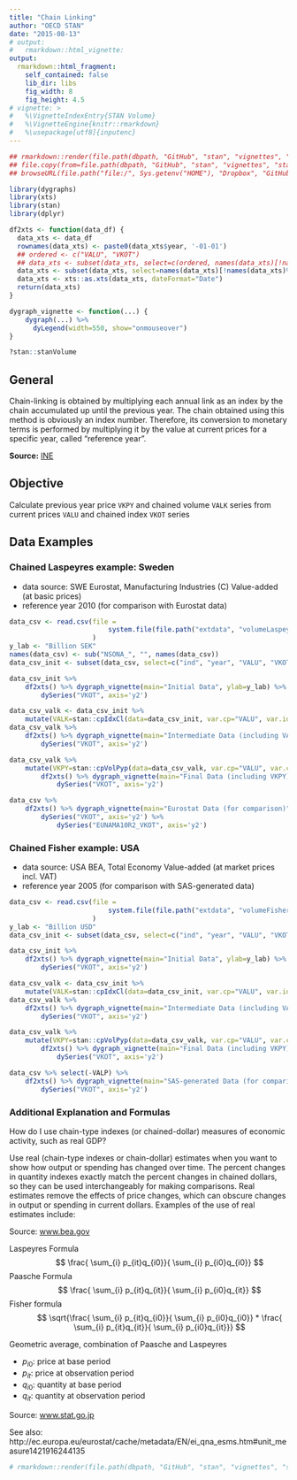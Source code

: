 ```yaml
---
title: "Chain Linking"
author: "OECD STAN"
date: "2015-08-13"
# output:
#   rmarkdown::html_vignette:
output:
  rmarkdown::html_fragment:
    self_contained: false
    lib_dir: libs
    fig_width: 8
    fig_height: 4.5
# vignette: >
#   %\VignetteIndexEntry{STAN Volume}
#   %\VignetteEngine{knitr::rmarkdown}
#   %\usepackage[utf8]{inputenc}
---
```


```r
## rmarkdown::render(file.path(dbpath, "GitHub", "stan", "vignettes", "stan_volume.Rmd"))
## file.copy(from=file.path(dbpath, "GitHub", "stan", "vignettes", "stan_volume.html"), to=file.path(dbpath, "GitHub", "jekyll", "industry", "_includes", "rmarkdown_fragment", "stan_volume.html"), overwrite=TRUE)
## browseURL(file.path("file:/", Sys.getenv("HOME"), "Dropbox", "GitHub", "stan", "vignettes", "stan_volume.html"))

library(dygraphs)
library(xts)
library(stan)
library(dplyr)

df2xts <- function(data_df) {
  data_xts <- data_df
  rownames(data_xts) <- paste0(data_xts$year, '-01-01')
  ## ordered <- c("VALU", "VKOT")
  ## data_xts <- subset(data_xts, select=c(ordered, names(data_xts)[!names(data_xts)%in%c(ordered, "ind", "year")]))
  data_xts <- subset(data_xts, select=names(data_xts)[!names(data_xts)%in%c("ind", "year")])
  data_xts <- xts::as.xts(data_xts, dateFormat="Date")
  return(data_xts)
}

dygraph_vignette <- function(...) {
    dygraph(...) %>%
      dyLegend(width=550, show="onmouseover")
}

```

```r

?stan::stanVolume

```
## General

Chain-linking is obtained by multiplying each annual link as an index by the chain accumulated up until the previous year. The chain obtained using this method is obviously an index number. Therefore, its conversion to monetary terms is performed by multiplying it by the value at current prices for a specific year, called "reference year".

__Source:__ [INE](http://www.ine.es/en/daco/daco42/cne00/medic_vol_encad_b2000_en.pdf)

## Objective

Calculate previous year price `VKPY` and chained volume `VALK` series from current prices `VALU` and chained index `VKOT` series

## Data Examples

### Chained Laspeyres example: Sweden

- data source: SWE Eurostat, Manufacturing Industries (C) Value-added (at basic prices)
- reference year 2010 (for comparison with Eurostat data)

```r

data_csv <- read.csv(file =
                         system.file(file.path("extdata", "volumeLaspeyresPivot.csv"), package="stan")
                     )
y_lab <- "Billion SEK"
names(data_csv) <- sub("NSONA_", "", names(data_csv))
data_csv_init <- subset(data_csv, select=c("ind", "year", "VALU", "VKOT"))

```

```r

data_csv_init %>%
    df2xts() %>% dygraph_vignette(main="Initial Data", ylab=y_lab) %>%
        dySeries("VKOT", axis='y2')

```

```r

data_csv_valk <- data_csv_init %>%
    mutate(VALK=stan::cpIdxCl(data=data_csv_init, var.cp="VALU", var.idx="VKOT", id.vars="ind", refyear=2010))
data_csv_valk %>%
    df2xts() %>% dygraph_vignette(main="Intermediate Data (including VALK)", ylab=y_lab) %>%
        dySeries("VKOT", axis='y2')

```

```r

data_csv_valk %>%
    mutate(VKPY=stan::cpVolPyp(data=data_csv_valk, var.cp="VALU", var.cl="VALK", id.vars="ind")) %>%
        df2xts() %>% dygraph_vignette(main="Final Data (including VKPY)", ylab=y_lab) %>%
            dySeries("VKOT", axis='y2')

```

```r

data_csv %>%
    df2xts() %>% dygraph_vignette(main="Eurostat Data (for comparison)", ylab=y_lab) %>%
        dySeries("VKOT", axis='y2') %>%
            dySeries("EUNAMA10R2_VKOT", axis='y2')

```

### Chained Fisher example: USA

- data source: USA BEA, Total Economy Value-added (at market prices incl. VAT)
- reference year 2005 (for comparison with SAS-generated data)

```r

data_csv <- read.csv(file =
                         system.file(file.path("extdata", "volumeFisherPivot.csv"), package="stan")
                     )
y_lab <- "Billion USD"
data_csv_init <- subset(data_csv, select=c("ind", "year", "VALU", "VKOT"))

```

```r

data_csv_init %>%
    df2xts() %>% dygraph_vignette(main="Initial Data", ylab=y_lab) %>%
        dySeries("VKOT", axis='y2')

```

```r

data_csv_valk <- data_csv_init %>%
    mutate(VALK=stan::cpIdxCl(data=data_csv_init, var.cp="VALU", var.idx="VKOT", id.vars="ind", refyear=2005))
data_csv_valk %>%
    df2xts() %>% dygraph_vignette(main="Intermediate Data (including VALK)", ylab=y_lab) %>%
        dySeries("VKOT", axis='y2')

```

```r

data_csv_valk %>%
    mutate(VKPY=stan::cpVolPyp(data=data_csv_valk, var.cp="VALU", var.cl="VALK", id.vars="ind")) %>%
        df2xts() %>% dygraph_vignette(main="Final Data (including VKPY)", ylab=y_lab) %>%
            dySeries("VKOT", axis='y2')

```

```r

data_csv %>% select(-VALP) %>%
    df2xts() %>% dygraph_vignette(main="SAS-generated Data (for comparison)", ylab=y_lab) %>%
        dySeries("VKOT", axis='y2')

```

### Additional Explanation and Formulas

How do I use chain-type indexes (or chained-dollar) measures of economic activity, such as real GDP?

Use real (chain-type indexes or chain-dollar) estimates when you want to show how output or spending has changed over time. The percent changes in quantity indexes exactly match the percent changes in chained dollars, so they can be used interchangeably for making comparisons. Real estimates remove the effects of price changes, which can obscure changes in output or spending in current dollars. Examples of the use of real estimates include:

Source: [www.bea.gov](http://www.bea.gov/faq/index.cfm?faq_id=79)

Laspeyres Formula
:   $$ \frac{ \sum_{i} p_{it}q_{i0}}{ \sum_{i} p_{i0}q_{i0}} $$

Paasche Formula
:   $$ \frac{ \sum_{i} p_{it}q_{it}}{ \sum_{i} p_{i0}q_{it}} $$

Fisher formula
:   $$ \sqrt{\frac{ \sum_{i} p_{it}q_{i0}}{ \sum_{i} p_{i0}q_{i0}} * \frac{ \sum_{i} p_{it}q_{it}}{ \sum_{i} p_{i0}q_{it}}} $$

Geometric average, combination of Paasche and Laspeyres

- $p_{i0}$: price at base period
- $p_{it}$: price at observation period
- $q_{i0}$: quantity at base period
- $q_{it}$: quantity at observation period

Source: [www.stat.go.jp](http://www.stat.go.jp/english/data/cpi/1587.htm)

See also: http://ec.europa.eu/eurostat/cache/metadata/EN/ei_qna_esms.htm#unit_measure1421916244135

```r
# rmarkdown::render(file.path(dbpath, "GitHub", "stan", "vignettes", "stani3_indices.rmd"))
```

